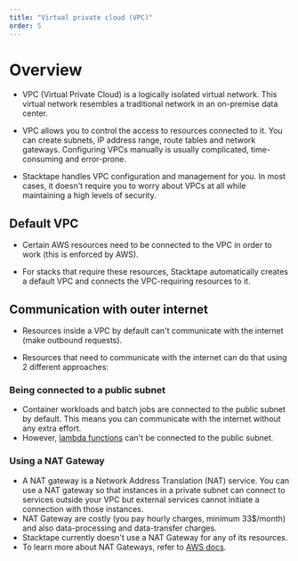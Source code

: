 ```yaml
---
title: "Virtual private cloud (VPC)"
order: 5
---
```


# Overview

- VPC (Virtual Private Cloud) is a logically isolated virtual network. This virtual network resembles a traditional
  network in an on-premise data center.

- VPC allows you to control the access to resources connected to it. You can create subnets, IP address range, route
  tables and network gateways. Configuring VPCs manually is usually complicated, time-consuming and error-prone.

- Stacktape handles VPC configuration and management for you. In most cases, it doesn't require you to worry about VPCs
  at all while maintaining a high levels of security.

## Default VPC

- Certain AWS resources need to be connected to the VPC in order to work (this is enforced by AWS).

- For stacks that require these resources, Stacktape automatically creates a default VPC and connects the VPC-requiring
  resources to it.

## Communication with outer internet

- Resources inside a VPC by default can't communicate with the internet (make outbound requests).

- Resources that need to communicate with the internet can do that using 2 different approaches:

### Being connected to a public subnet

- Container workloads and batch jobs are connected to the public subnet by default. This means you can communicate with
  the internet without any extra effort.
- However, [lambda functions](/compute-resources/lambda-functions) can't be connected to the public subnet.

### Using a NAT Gateway

- A NAT gateway is a Network Address Translation (NAT) service. You can use a NAT gateway so that instances in a private
  subnet can connect to services outside your VPC but external services cannot initiate a connection with those
  instances.
- NAT Gateway are costly (you pay hourly charges, minimum 33$/month) and also data-processing and data-transfer charges.
- Stacktape currently doesn't use a NAT Gateway for any of its resources.
- To learn more about NAT Gateways, refer to
  [AWS docs](https://docs.aws.amazon.com/vpc/latest/userguide/vpc-nat-gateway.html).

<br />
<br />
